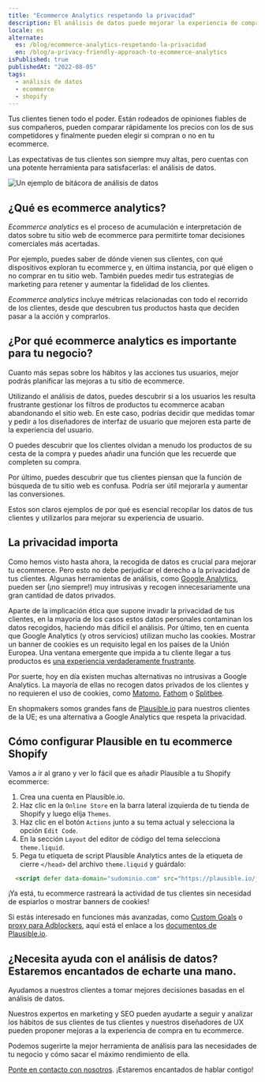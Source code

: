 ```yaml
---
title: "Ecommerce Analytics respetando la privacidad"
description: El análisis de datos puede mejorar la experiencia de compra de tus clientes y aumentar su tasa de conversión. Descubre cómo.
locale: es
alternate:
  es: /blog/ecommerce-analytics-respetando-la-privacidad
  en: /blog/a-privacy-friendly-approach-to-ecommerce-analytics
isPublished: true
publishedAt: "2022-08-05"
tags:
  - análisis de datos
  - ecommerce
  - shopify
---
```


Tus clientes tienen todo el poder. Están rodeados de opiniones fiables de sus
compañeros, pueden comparar rápidamente los precios con los de sus competidores
y finalmente pueden elegir si compran o no en tu ecommerce.

Las expectativas de tus clientes son siempre muy altas, pero cuentas con una
potente herramienta para satisfacerlas: el análisis de datos.

![Un ejemplo de bitácora de análisis de
datos](/images/blog/analytics-dashboard.jpg)

## ¿Qué es ecommerce analytics?

*Ecommerce analytics* es el proceso de acumulación e interpretación de datos
sobre tu sitio web de ecommerce para permitirte tomar decisiones comerciales más
acertadas.

Por ejemplo, puedes saber de dónde vienen sus clientes, con qué dispositivos
exploran tu ecommerce y, en última instancia, por qué eligen o no comprar en tu
sitio web. También puedes medir tus estrategias de marketing para retener y
aumentar la fidelidad de los clientes.

*Ecommerce analytics* incluye métricas relacionadas con todo el recorrido de los
clientes, desde que descubren tus productos hasta que deciden pasar a la acción
y comprarlos.

## ¿Por qué ecommerce analytics es importante para tu negocio?

Cuanto más sepas sobre los hábitos y las acciones tus usuarios, mejor podrás
planificar las mejoras a tu sitio de ecommerce.

Utilizando el análisis de datos, puedes descubrir si a los usuarios les resulta
frustrante gestionar los filtros de productos tu ecommerce acaban abandonando el
sitio web. En este caso, podrías decidir que medidas tomar y pedir a los
diseñadores de interfaz de usuario que mejoren esta parte de la experiencia del
usuario.

O puedes descubrir que los clientes olvidan a menudo los productos de su cesta
de la compra y puedes añadir una función que les recuerde que completen su
compra.

Por último, puedes descubrir que tus clientes piensan que la función de búsqueda
de tu sitio web es confusa. Podría ser útil mejorarla y aumentar las
conversiones.

Estos son claros ejemplos de por qué es esencial recopilar los datos de tus
clientes y utilizarlos para mejorar su experiencia de usuario.

## La privacidad importa

Como hemos visto hasta ahora, la recogida de datos es crucial para mejorar tu
ecommerce. Pero esto no debe perjudicar el derecho a la privacidad de tus
clientes. Algunas herramientas de análisis, como [Google
Analytics](https://analytics.google.com/), pueden ser (¡no siempre!) muy
intrusivas y recogen innecesariamente una gran cantidad de datos privados.

Aparte de la implicación ética que supone invadir la privacidad de tus clientes,
en la mayoría de los casos estos datos personales contaminan los datos
recogidos, haciendo más difícil el análisis. Por último, ten en cuenta que
Google Analytics (y otros servicios) utilizan mucho las cookies. Mostrar un
banner de cookies es un requisito legal en los países de la Unión Europea. Una
ventana emergente que impida a tu cliente llegar a tus productos es [una
experiencia verdaderamente
frustrante](https://www.nytimes.com/2022/01/29/business/dealbook/how-cookie-banners-backfired.html).

Por suerte, hoy en día existen muchas alternativas no intrusivas a Google
Analytics. La mayoría de ellas no recogen datos privados de los clientes y no
requieren el uso de cookies, como [Matomo](https://matomo.org/),
[Fathom](https://usefathom.com/) o [Splitbee](https://splitbee.io/).

En shopmakers somos grandes fans de [Plausible.io](https://plausible.io/sites)
para nuestros clientes de la UE; es una alternativa a Google Analytics que
respeta la privacidad.

## Cómo configurar Plausible en tu ecommerce Shopify

Vamos a ir al grano y ver lo fácil que es añadir Plausible a tu Shopify
ecommerce:

1. Crea una cuenta en Plausible.io.
2. Haz clic en la `Online Store` en la barra lateral izquierda de tu tienda de
   Shopify y luego elija `Themes`.
3. Haz clic en el botón `Actions` junto a su tema actual y selecciona la opción
   `Edit Code`.
4. En la sección `Layout` del editor de código del tema selecciona
   `theme.liquid`.
5. Pega tu etiqueta de script Plausible Analytics antes de la etiqueta de cierre
   `</head>` del archivo `theme.liquid` y guárdalo:
```html
  <script defer data-domain="sudominio.com" src="https://plausible.io/js/script.js"></script>
```
¡Ya está, tu ecommerce rastreará la actividad de tus clientes sin necesidad de
espiarlos o mostrar banners de cookies!

Si estás interesado en funciones más avanzadas, como [Custom
Goals](https://plausible.io/docs/custom-event-goals) o [proxy para
Adblockers](https://plausible.io/docs/proxy/introduction), aquí está el enlace a
los [documentos de Plausible.io](https://plausible.io/docs/).

## ¿Necesita ayuda con el análisis de datos? Estaremos encantados de echarte una mano.

Ayudamos a nuestros clientes a tomar mejores decisiones basadas en el análisis
de datos.

Nuestros expertos en marketing y SEO pueden ayudarte a seguir y analizar los
hábitos de sus clientes de tus clientes y nuestros diseñadores de UX pueden
proponer mejoras a la experiencia de compra en tu ecommerce.

Podemos sugerirte la mejor herramienta de análisis para las necesidades de tu
negocio y cómo sacar el máximo rendimiento de ella.

[Ponte en contacto con nosotros](mailto:hello@somoscuatro.es). ¡Estaremos
encantados de hablar contigo!
